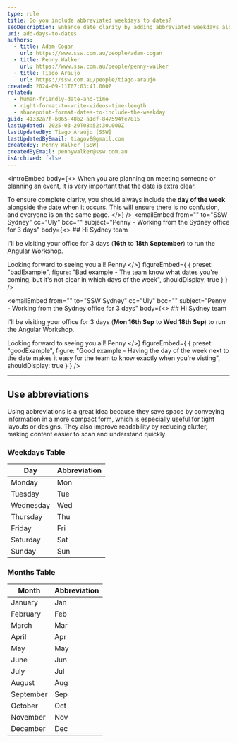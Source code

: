 ```yaml
---
type: rule
title: Do you include abbreviated weekdays to dates?
seoDescription: Enhance date clarity by adding abbreviated weekdays alongside dates. Improve readability and organization for schedules, calendars, and event planning.
uri: add-days-to-dates
authors:
  - title: Adam Cogan
    url: https://www.ssw.com.au/people/adam-cogan
  - title: Penny Walker
    url: https://www.ssw.com.au/people/penny-walker
  - title: Tiago Araujo
    url: https://ssw.com.au/people/tiago-araujo
created: 2024-09-11T07:03:41.000Z
related:
  - human-friendly-date-and-time
  - right-format-to-write-videos-time-length
  - sharepoint-format-dates-to-include-the-weekday
guid: 41332a7f-b065-48b2-a1df-847594fe7815
lastUpdated: 2025-03-20T08:52:30.000Z
lastUpdatedBy: Tiago Araújo [SSW]
lastUpdatedByEmail: tiagov8@gmail.com
createdBy: Penny Walker [SSW]
createdByEmail: pennywalker@ssw.com.au
isArchived: false
---
```


<introEmbed
  body={<>
When you are planning on meeting someone or planning an event, it is very important that the date is extra clear.

To ensure complete clarity, you should always include the **day of the week** alongside the date when it occurs. This will ensure there is no confusion, and everyone is on the same page.
  </>}
/>
<emailEmbed
  from=""
  to="SSW Sydney"
  cc="Uly"
  bcc=""
  subject="Penny - Working from the Sydney office for 3 days"
  body={<>
    ## Hi Sydney team

I'll be visiting your office for 3 days (**16th** to **18th September**) to run the Angular Workshop.

Looking forward to seeing you all!
Penny
  </>}
  figureEmbed={ {
    preset: "badExample",
    figure: "Bad example - The team know what dates you're coming, but it's not clear in which days of the week",
    shouldDisplay: true
  } }
/>

<emailEmbed
  from=""
  to="SSW Sydney"
  cc="Uly"
  bcc=""
  subject="Penny - Working from the Sydney office for 3 days"
  body={<>
    ## Hi Sydney team

I'll be visiting your office for 3 days (**Mon 16th Sep** to **Wed 18th Sep**) to run the Angular Workshop.

Looking forward to seeing you all!
Penny
  </>}
  figureEmbed={ {
    preset: "goodExample",
    figure: "Good example - Having the day of the week next to the date makes it easy for the team to know exactly when you're visting",
    shouldDisplay: true
  } }
/>

---

## Use abbreviations

Using abbreviations is a great idea because they save space by conveying information in a more compact form, which is especially useful for tight layouts or designs. They also improve readability by reducing clutter, making content easier to scan and understand quickly.

### Weekdays Table

| Day       | Abbreviation |
|-----------|--------------|
| Monday    | Mon          |
| Tuesday   | Tue          |
| Wednesday | Wed          |
| Thursday  | Thu          |
| Friday    | Fri          |
| Saturday  | Sat          |
| Sunday    | Sun          |

### Months Table

| Month       | Abbreviation |
|-------------|--------------|
| January     | Jan          |
| February    | Feb          |
| March       | Mar          |
| April       | Apr          |
| May         | May          |
| June        | Jun          |
| July        | Jul          |
| August      | Aug          |
| September   | Sep          |
| October     | Oct          |
| November    | Nov          |
| December    | Dec          |
